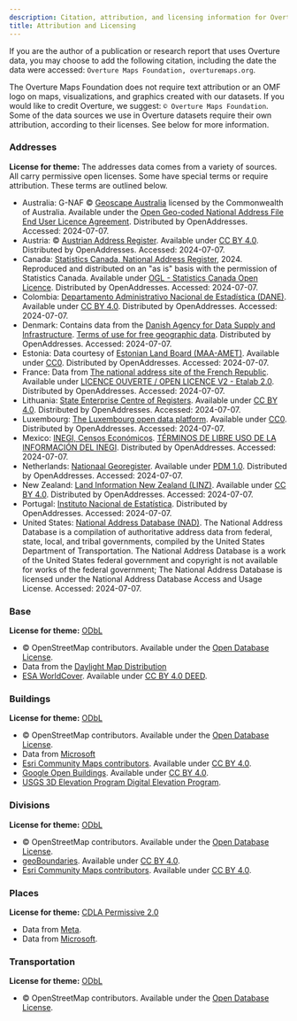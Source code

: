 ```yaml
---
description: Citation, attribution, and licensing information for Overture data sources, data products, and visualizations created with Overture data
title: Attribution and Licensing
---
```


If you are the author of a publication or research report that uses Overture data, you may choose to add the following citation, including the date the data were accessed: `Overture Maps Foundation, overturemaps.org`. 

The Overture Maps Foundation does not require text attribution or an OMF logo on maps, visualizations, and graphics created with our datasets. If you would like to credit Overture, we suggest: `© Overture Maps Foundation`. Some of the data sources we use in Overture datasets require their own attribution, according to their licenses. See below for more information.

### Addresses
**License for theme:** The addresses data comes from a variety of sources. All carry permissive open licenses. Some have special terms or require attribution. These terms are outlined below.
- Australia: G-NAF © [Geoscape Australia](https://geoscape.com.au/) licensed by the Commonwealth of Australia. Available under the [Open Geo-coded National Address File End User Licence Agreement](https://geoscape.com.au/wp-content/uploads/2022/08/EULA-G-NAF-Core-1.pdf). Distributed by OpenAddresses. Accessed: 2024-07-07.
- Austria: © [Austrian Address Register](https://geometadatensuche.inspire.gv.at/metadatensuche/srv/ger/catalog.search#/metadata/bd28c2b0-4ea5-41c2-8847-b7e8711a6512). Available under [CC BY 4.0](https://creativecommons.org/licenses/by/4.0/). Distributed by OpenAddresses. Accessed: 2024-07-07.
- Canada: [Statistics Canada, National Address Register](https://www150.statcan.gc.ca/n1/pub/46-26-0002/462600022022001-eng.htm), 2024. Reproduced and distributed on an "as is" basis with the permission of Statistics Canada. Available under [OGL - Statistics Canada Open Licence](https://www.statcan.gc.ca/en/reference/licence). Distributed by OpenAddresses. Accessed: 2024-07-07.
- Colombia: [Departamento Administrativo Nacional de Estadística (DANE)](https://www.dane.gov.co/). Available under [CC BY 4.0](https://creativecommons.org/licenses/by/4.0/). Distributed by OpenAddresses. Accessed: 2024-07-07.
- Denmark: Contains data from the [Danish Agency for Data Supply and Infrastructure](https://eng.sdfi.dk/). [Terms of use for free geographic data](https://dataforsyningen.dk/asset/PDF/rettigheder_vilkaar/Vilk%C3%A5r%20for%20brug%20af%20frie%20geografiske%20data.pdf). Distributed by OpenAddresses. Accessed: 2024-07-07.
- Estonia: Data courtesy of [Estonian Land Board (MAA-AMET)](https://geoportaal.maaamet.ee/eng/). Available under [CC0](https://creativecommons.org/public-domain/cc0/). Distributed by OpenAddresses. Accessed: 2024-07-07.
- France: Data from [The national address site of the French Republic](https://adresse.data.gouv.fr/). Available under [LICENCE OUVERTE / OPEN LICENCE V2 - Etalab 2.0](https://etalab.gouv.fr/). Distributed by OpenAddresses. Accessed: 2024-07-07.
- Lithuania: [State Enterprise Centre of Registers](https://www.registrucentras.lt/en/). Available under [CC BY 4.0](https://creativecommons.org/licenses/by/4.0/). Distributed by OpenAddresses. Accessed: 2024-07-07.
- Luxembourg: [The Luxembourg open data platform](https://data.public.lu/fr/). Available under [CC0](https://creativecommons.org/public-domain/cc0/). Distributed by OpenAddresses. Accessed: 2024-07-07.
- Mexico: [INEGI, Censos Económicos](https://en.www.inegi.org.mx/default.html). [TÉRMINOS DE LIBRE USO DE LA INFORMACIÓN DEL INEGI](https://www.inegi.org.mx/contenidos/inegi/doc/terminos_info.pdf). Distributed by OpenAddresses. Accessed: 2024-07-07.
- Netherlands: [Nationaal Georegister](https://www.nationaalgeoregister.nl/geonetwork/srv/dut/catalog.search#/home). Available under [PDM 1.0](https://creativecommons.org/publicdomain/mark/1.0/deed.nl). Distributed by OpenAddresses. Accessed: 2024-07-07.
- New Zealand: [Land Information New Zealand (LINZ)](https://www.linz.govt.nz/). Available under [CC BY 4.0](https://creativecommons.org/licenses/by/4.0/). Distributed by OpenAddresses. Accessed: 2024-07-07.
- Portugal: [Instituto Nacional de Estatística](https://www.ine.pt/xportal/xmain?xpgid=ine_main&xpid=INE). Distributed by OpenAddresses. Accessed: 2024-07-07.
- United States: [National Address Database (NAD)](https://www.transportation.gov/mission/open/gis/national-address-database/national-address-database-nad-disclaimer). The National Address Database is a compilation of authoritative address data from federal, state, local, and tribal governments, compiled by the United States Department of Transportation. The National Address Database is a work of the United States federal government and copyright is not available for works of the federal government;
The National Address Database is licensed under the National Address Database Access and Usage License. Accessed: 2024-07-07.


### Base
**License for theme:** [ODbL](https://opendatacommons.org/licenses/odbl/) 
- © OpenStreetMap contributors. Available under the [Open Database License](https://www.openstreetmap.org/copyright). 
- Data from the [Daylight Map Distribution](https://daylightmap.org/) 
- [ESA WorldCover](https://esa-worldcover.org/en/data-access). Available under [CC BY 4.0 DEED](https://creativecommons.org/licenses/by/4.0/).


### Buildings
**License for theme:** [ODbL](https://opendatacommons.org/licenses/odbl/)
- © OpenStreetMap contributors. Available under the [Open Database License](https://www.openstreetmap.org/copyright).
- Data from [Microsoft](https://www.microsoft.com/en-us/) 
- [Esri Community Maps contributors](https://communitymaps.arcgis.com/home/). Available under [CC BY 4.0](https://creativecommons.org/licenses/by/4.0/).
- [Google Open Buildings](https://arxiv.org/abs/2107.12283). Available under [CC BY 4.0](https://creativecommons.org/licenses/by/4.0/).
- [USGS 3D Elevation Program Digital Elevation Program](https://www.usgs.gov/3d-elevation-program).


### Divisions
**License for theme:** [ODbL](https://opendatacommons.org/licenses/odbl/)
- © OpenStreetMap contributors. Available under the [Open Database License](https://www.openstreetmap.org/copyright). 
- [geoBoundaries](https://www.geoboundaries.org/). Available under [CC BY 4.0](https://creativecommons.org/licenses/by/4.0/). 
- [Esri Community Maps contributors](https://communitymaps.arcgis.com/home/). Available under [CC BY 4.0](https://creativecommons.org/licenses/by/4.0/).


### Places
**License for theme:** [CDLA Permissive 2.0](https://cdla.dev/permissive-2-0/)
- Data from [Meta](https://about.meta.com/).
- Data from [Microsoft](https://www.microsoft.com/en-us/).


### Transportation
**License for theme:** [ODbL](https://opendatacommons.org/licenses/odbl/)
- © OpenStreetMap contributors. Available under the [Open Database License](https://www.openstreetmap.org/copyright).






